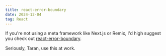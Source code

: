 ```yaml
---
title: react-error-boundary
date: 2024-12-04
tag: React
---
```


If you're not using a meta framework like Next.js or Remix, I'd high suggest you
check out
[react-error-boundary](https://github.com/bvaughn/react-error-boundary).

Seriously, Taran, use this at work.
